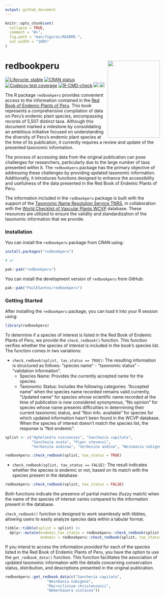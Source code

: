 ```yaml
---
output: github_document
---
```


<!-- README.md is generated from README.Rmd. Please edit that file -->

```r
knitr::opts_chunk$set(
  collapse = TRUE,
  comment = "#>",
  fig.path = "man/figures/README-",
  out.width = "100%"
)
```

# redbookperu <a href='https://github.com/PaulESantos/redbookperu'><img src='man/figures/cover_ppendemic.jpg' align="right" height="250" width="170" /></a>

<!-- badges: start -->
[![Lifecycle: stable](https://img.shields.io/badge/lifecycle-stable-green.svg)](https://lifecycle.r-lib.org/articles/stages.html#stable)
[![CRAN status](https://www.r-pkg.org/badges/version/redbookperu)](https://CRAN.R-project.org/package=redbookperu)
[![Codecov test coverage](https://codecov.io/gh/PaulESantos/redbookperu/branch/main/graph/badge.svg)](https://app.codecov.io/gh/PaulESantos/redbookperu?branch=main)
[![R-CMD-check](https://github.com/PaulESantos/redbookperu/actions/workflows/R-CMD-check.yaml/badge.svg)](https://github.com/PaulESantos/redbookperu/actions/workflows/R-CMD-check.yaml)
[![](http://cranlogs.r-pkg.org/badges/grand-total/redbookperu?color=green)](https://cran.r-project.org/package=redbookperu)
[![](http://cranlogs.r-pkg.org/badges/last-week/redbookperu?color=green)](https://cran.r-project.org/package=redbookperu)
<!-- badges: end -->

The R package `redbookperu` provides convenient access to the information contained in the [Red Book of Endemic Plants of Peru](https://revistasinvestigacion.unmsm.edu.pe/index.php/rpb/issue/view/153). This book represents a comprehensive compilation of data on Peru's endemic plant species, encompassing records of 5,507 distinct taxa. Although this document marked a milestone by consolidating an ambitious initiative focused on understanding the diversity of Peru's endemic plant species at the time of its publication, it currently requires a review and update of the presented taxonomic information.

The process of accessing data from the original publication can pose challenges for researchers, particularly due to the large number of taxa presented within it. The `redbookperu` package has the primary objective of addressing these challenges by providing updated taxonomic information. Additionally, it introduces functions designed to enhance the accessibility and usefulness of the data presented in the Red Book of Endemic Plants of Peru.

The information included in the `redbookperu` package is built with the support of the [Taxonomic Name Resolution Service TNRS](https://tnrs.biendata.org/), in collaboration with the [World Checklist of Vascular Plants WCVP](https://powo.science.kew.org/about-wcvp) database. These resources are utilized to ensure the validity and standardization of the taxonomic information that we provide.

### Installation

You can install the `redbookperu` package from CRAN using:

```r
install.packages("redbookperu")

# or

pak::pak("redbookperu")
```

You can install the development version of `redbookperu` from GitHub:

```r
pak::pak("PaulESantos/redbookperu")
```

### Getting Started

After installing the `redbookperu` package, you can load it into your R session using:

```r
library(redbookperu)
```

To determine if a species of interest is listed in the Red Book of Endemic Plants of Peru, we provide the `check_redbook()` function. This function verifies whether the species of interest is included in the book's species list. The function comes in two variations:

- `check_redbook(splist, tax_status == TRUE)`: The resulting information is structured as follows: "species name" - "taxonomic status" - "validation information".
  - Species Name: Provides the currently accepted name for the species.
  - Taxonomic Status: Includes the following categories: "Accepted name" when the           species name recorded remains valid currently, "Updated name" for species whose         scientific name recorded at the time of publication is now considered synonymous,       "No opinion" for species whose name presents difficulties in determining their          current taxonomic status, and "Non info. available" for species for which updated       information hasn't been found in the WCVP database. When the species of interest        doesn't match the species list, the response is "Not endemic".
  
```r

splist <- c("Aphelandra cuscoenses", "Sanchezia capitata",
            "Sanchezia ovata", "Piper stevensi",
            "Verbesina andinaa", "Verbesina andina", "Weinmania nubigena")

redbookperu::check_redbook(splist, tax_status = TRUE)
```

- `check_redbook(splist, tax_status == FALSE)`: The result indicates whether the species is endemic or not, based on its match with the species present in the database.

```r
redbookperu::check_redbook(splist, tax_status = FALSE)
```


Both functions indicate the presence of partial matches (fuzzy match) when the name of the species of interest varies compared to the information present in the database.


`check_redbook()` function is designed to work seamlessly with tibbles, allowing users to easily analyze species data within a tabular format.

```r
tibble::tibble(splist = splist) |> 
  dplyr::mutate(endemic_tax_status = redbookperu::check_redbook(splist, tax_status = FALSE),
                endemic = redbookperu::check_redbook(splist, tax_status = TRUE))
```

If you intend to access the information provided for each of the species listed in the Red Book of Endemic Plants of Peru, you have the option to use the `get_redbook_data()` function. This function facilitates the association of updated taxonomic information with the details concerning conservation status, distribution, and descriptions presented in the original publication.


```r
redbookperu::get_redbook_data(c("Sanchecia capitata",
                   "Weinmania nubigena",
                   "Macroclinium christensonii",
                   "Weberbauera violacea"))

```

